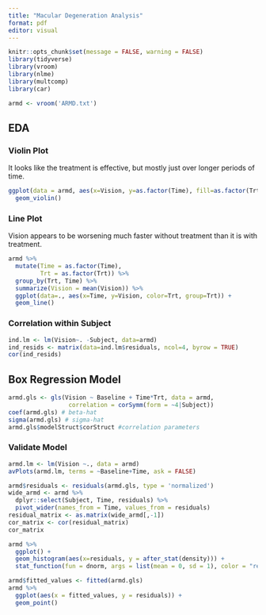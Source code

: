 ```yaml
---
title: "Macular Degeneration Analysis"
format: pdf
editor: visual
---
```


```r
knitr::opts_chunk$set(message = FALSE, warning = FALSE)
library(tidyverse)
library(vroom)
library(nlme)
library(multcomp)
library(car)

armd <- vroom('ARMD.txt')
```

## EDA

### Violin Plot

It looks like the treatment is effective, but mostly just over longer periods of time.

```r
ggplot(data = armd, aes(x=Vision, y=as.factor(Time), fill=as.factor(Trt))) +
  geom_violin()
```

### Line Plot

Vision appears to be worsening much faster without treatment than it is with treatment.

```r
armd %>%
  mutate(Time = as.factor(Time),
         Trt = as.factor(Trt)) %>%
  group_by(Trt, Time) %>%
  summarize(Vision = mean(Vision)) %>%
  ggplot(data=., aes(x=Time, y=Vision, color=Trt, group=Trt)) +
  geom_line()
```

### Correlation within Subject

```r
ind.lm <- lm(Vision~. -Subject, data=armd)
ind_resids <- matrix(data=ind.lm$residuals, ncol=4, byrow = TRUE)
cor(ind_resids)
```

## Box Regression Model

```r
armd.gls <- gls(Vision ~ Baseline + Time*Trt, data = armd,
                 correlation = corSymm(form = ~4|Subject))
coef(armd.gls) # beta-hat
sigma(armd.gls) # sigma-hat
armd.gls$modelStruct$corStruct #correlation parameters
```

### Validate Model

```r
armd.lm <- lm(Vision ~., data = armd)
avPlots(armd.lm, terms = ~Baseline+Time, ask = FALSE)

armd$residuals <- residuals(armd.gls, type = 'normalized')
wide_armd <- armd %>%
  dplyr::select(Subject, Time, residuals) %>%
  pivot_wider(names_from = Time, values_from = residuals)
residual_matrix <- as.matrix(wide_armd[,-1])
cor_matrix <- cor(residual_matrix)
cor_matrix

armd %>% 
  ggplot() +
  geom_histogram(aes(x=residuals, y = after_stat(density))) +
  stat_function(fun = dnorm, args = list(mean = 0, sd = 1), color = "red")

armd$fitted_values <- fitted(armd.gls)
armd %>% 
  ggplot(aes(x = fitted_values, y = residuals)) +
  geom_point()
```
